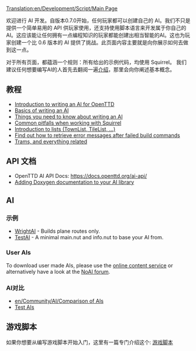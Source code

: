 [[Translation:en/Development/Script/Main Page]]
{{zh/注释|给玩家看的页面在这里: [[en/Manual/AI settings]]}}

{{zh/Development/脚本/导航菜单}}
欢迎进行 AI 开发。自版本0.7.0开始，任何玩家都可以创建自己的 AI。我们不只是提供一个简单易用的 API 供玩家使用，还支持使用脚本语言来开发属于你自己的 AI。这应该能让任何拥有一点编程知识的玩家都能创建出相当智能的AI。这也为玩家创建一个比 0.6 版本的 AI 提供了挑战。此页面内容主要就是向你展示如何去做到这一点。

对于所有页面，都蕴涵一个规则：所有给出的示例代码，均使用 Squirrel。 我们建议任何想要编写AI的人首先去翻阅一遍[[en/Development/Script/Introduction|介绍]]，那里会向你阐述基本概念。

== 教程 ==
* [[en/Development/Script/Introduction|Introduction to writing an AI for OpenTTD]]
* [[en/Development/Script/Basics|Basics of writing an AI]]
* [[en/Development/Script/Need To Know|Things you need to know about writing an AI]]
* [[en/Development/Script/Squirrel pitfalls|Common pitfalls when working with Squirrel]]
* [[en/Development/Script/Lists|Introduction to lists (TownList, TileList, ...)]]
* [[en/Development/Script/Last Error|Find out how to retrieve error messages after failed build commands]]
* [[en/Development/Script/Trams|Trams, and everything related]]

== API 文档 ==
* OpenTTD AI API Docs: https://docs.openttd.org/ai-api/
* [[en/Development/Script/Doxygen Documentation|Adding Doxygen documentation to your AI library]]

== AI ==
=== 示例 ===
* [[en/Development/Script/WrightAI|WrightAI]] - Builds plane routes only.
* [[en/Development/Script/TestAI|TestAI]] - A minimal main.nut and info.nut to base your AI from.

=== User AIs ===
To download user made AIs, please use the [[en/Archive/Community/Content Service|online content service]] or alternatively have a look at the [http://www.tt-forums.net/viewforum.php?f=65 NoAI forum].

=== AI对比 ===
* [[en/Community/AI/Comparison of AIs]]
* [[en/Community/AI/Test AIs|Test AIs]]

{{en/Feature|0.7}}

== 游戏脚本 ==
如果你想要从编写游戏脚本开始入门，这里有一篇专门介绍这个: [[en/Manual/Game script|游戏脚本]]
